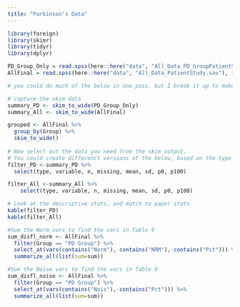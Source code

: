 ```yaml
---
title: "Parkinson's Data"
---
```

```r
library(foreign)
library(skimr)
library(tidyr)
library(dplyr)
```

```r
PD_Group_Only = read.spss(here::here("data", "All_Data_PD_GroupPatientStudy.sav"), to.data.frame=TRUE)
AllFinal = read.spss(here::here("data", "All_Data_PatientStudy.sav"), to.data.frame=TRUE)
```

```r
# you could do much of the below in one pass, but I break it up to make it easier to understand

# capture the skim data
summary_PD <- skim_to_wide(PD_Group_Only)
summary_All <- skim_to_wide(AllFinal)

grouped <- AllFinal %>% 
  group_by(Group) %>% 
  skim_to_wide()
    
# Now select out the data you need from the skim output.
# You could create differenct versions of the below, based on the type (e.g., numeric vs factor)
filter_PD <-summary_PD %>% 
  select(type, variable, n, missing, mean, sd, p0, p100)

filter_All <-summary_All %>% 
    select(type, variable, n, missing, mean, sd, p0, p100)

# Look at the descriptive stats, and match to paper stats
kable(filter_PD)
kable(filter_All)

#Sum the Norm vars to find the vars in Table 9
sum_disfl_norm <- AllFinal %>%  
  filter(Group == "PD Group") %>% 
  select_at(vars(contains("Norm"), contains("NRM"),-contains("Pct"))) %>% 
  summarize_all(list(sum=sum))

#Sum the Noise vars to find the vars in Table 9
sum_disfl_noise <- AllFinal %>%  
  filter(Group == "PD Group") %>% 
  select_at(vars(contains("Nois"),-contains("Pct"))) %>% 
  summarize_all(list(sum=sum))



```